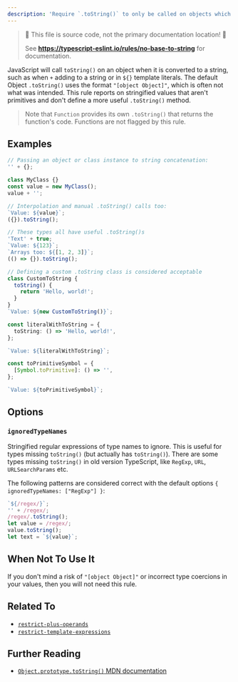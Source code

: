 ```yaml
---
description: 'Require `.toString()` to only be called on objects which provide useful information when stringified.'
---
```



> 🛑 This file is source code, not the primary documentation location! 🛑
>
> See **https://typescript-eslint.io/rules/no-base-to-string** for documentation.

JavaScript will call `toString()` on an object when it is converted to a string, such as when `+` adding to a string or in `${}` template literals.
The default Object `.toString()` uses the format `"[object Object]"`, which is often not what was intended.
This rule reports on stringified values that aren't primitives and don't define a more useful `.toString()` method.

> Note that `Function` provides its own `.toString()` that returns the function's code.
> Functions are not flagged by this rule.

## Examples

<Tabs>
<TabItem value="❌ Incorrect">

```ts
// Passing an object or class instance to string concatenation:
'' + {};

class MyClass {}
const value = new MyClass();
value + '';

// Interpolation and manual .toString() calls too:
`Value: ${value}`;
({}).toString();
```

</TabItem>
<TabItem value="✅ Correct">

```ts
// These types all have useful .toString()s
'Text' + true;
`Value: ${123}`;
`Arrays too: ${[1, 2, 3]}`;
(() => {}).toString();

// Defining a custom .toString class is considered acceptable
class CustomToString {
  toString() {
    return 'Hello, world!';
  }
}
`Value: ${new CustomToString()}`;

const literalWithToString = {
  toString: () => 'Hello, world!',
};

`Value: ${literalWithToString}`;

const toPrimitiveSymbol = {
  [Symbol.toPrimitive]: () => '',
};

`Value: ${toPrimitiveSymbol}`;
```

</TabItem>
</Tabs>

## Options

### `ignoredTypeNames`

Stringified regular expressions of type names to ignore.
This is useful for types missing `toString()` (but actually has `toString()`).
There are some types missing `toString()` in old version TypeScript, like `RegExp`, `URL`, `URLSearchParams` etc.

The following patterns are considered correct with the default options `{ ignoredTypeNames: ["RegExp"] }`:

```ts option='{ "ignoredTypeNames": ["RegExp"] }' showPlaygroundButton
`${/regex/}`;
'' + /regex/;
/regex/.toString();
let value = /regex/;
value.toString();
let text = `${value}`;
```

## When Not To Use It

If you don't mind a risk of `"[object Object]"` or incorrect type coercions in your values, then you will not need this rule.

## Related To

- [`restrict-plus-operands`](./restrict-plus-operands.mdx)
- [`restrict-template-expressions`](./restrict-template-expressions.mdx)

## Further Reading

- [`Object.prototype.toString()` MDN documentation](https://developer.mozilla.org/en-US/docs/Web/JavaScript/Reference/Global_Objects/Object/toString)
